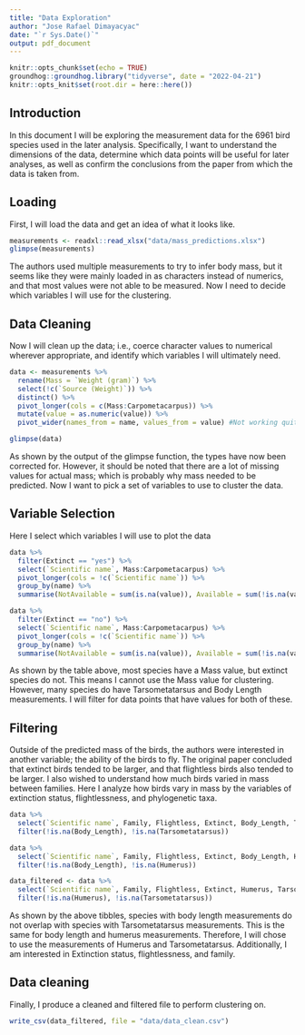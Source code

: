 ```yaml
---
title: "Data Exploration"
author: "Jose Rafael Dimayacyac"
date: "`r Sys.Date()`"
output: pdf_document
---
```


```r
knitr::opts_chunk$set(echo = TRUE)
groundhog::groundhog.library("tidyverse", date = "2022-04-21")
knitr::opts_knit$set(root.dir = here::here())
```

## Introduction

In this document I will be exploring the measurement data for the 6961 bird species used in the later analysis. Specifically, I want to understand the dimensions of the data, determine which data points will be useful for later analyses, as well as confirm the conclusions from the paper from which the data is taken from.

## Loading

First, I will load the data and get an idea of what it looks like.

```r
measurements <- readxl::read_xlsx("data/mass_predictions.xlsx")
glimpse(measurements)
```
The authors used multiple measurements to try to infer body mass, but it seems like they were mainly loaded in as characters instead of numerics, and that most values were not able to be measured. Now I need to decide which variables I will use for the clustering. 

## Data Cleaning

Now I will clean up the data; i.e., coerce character values to numerical wherever appropriate, and identify which variables I will ultimately need. 

```r
data <- measurements %>% 
  rename(Mass = `Weight (gram)`) %>%
  select(!c(`Source (Weight)`)) %>%
  distinct() %>%
  pivot_longer(cols = c(Mass:Carpometacarpus)) %>%
  mutate(value = as.numeric(value)) %>%
  pivot_wider(names_from = name, values_from = value) #Not working quite right yet

glimpse(data)
```

As shown by the output of the glimpse function, the types have now been corrected for. However, it should be noted that there are a lot of missing values for actual mass; which is probably why mass needed to be predicted. Now I want to pick a set of variables to use to cluster the data.

## Variable Selection

Here I select which variables I will use to plot the data

```r
data %>%
  filter(Extinct == "yes") %>%
  select(`Scientific name`, Mass:Carpometacarpus) %>% 
  pivot_longer(cols = !c(`Scientific name`)) %>%
  group_by(name) %>%
  summarise(NotAvailable = sum(is.na(value)), Available = sum(!is.na(value))) 

data %>%
  filter(Extinct == "no") %>%
  select(`Scientific name`, Mass:Carpometacarpus) %>% 
  pivot_longer(cols = !c(`Scientific name`)) %>%
  group_by(name) %>%
  summarise(NotAvailable = sum(is.na(value)), Available = sum(!is.na(value)))
```

As shown by the table above, most species have a Mass value, but extinct species do not. This means I cannot use the Mass value for clustering. However, many species do have Tarsometatarsus and Body Length measurements. I will filter for data points that have values for both of these.  

## Filtering

Outside of the predicted mass of the birds, the authors were interested in another variable; the ability of the birds to fly. The original paper concluded that extinct birds tended to be larger, and that flightless birds also tended to be larger. I also wished to understand how much birds varied in mass between families. Here I analyze how birds vary in mass by the variables of extinction status, flightlessness, and phylogenetic taxa. 

```r
data %>%
  select(`Scientific name`, Family, Flightless, Extinct, Body_Length, Tarsometatarsus) %>%
  filter(!is.na(Body_Length), !is.na(Tarsometatarsus))

data %>%
  select(`Scientific name`, Family, Flightless, Extinct, Body_Length, Humerus) %>%
  filter(!is.na(Body_Length), !is.na(Humerus))

data_filtered <- data %>%
  select(`Scientific name`, Family, Flightless, Extinct, Humerus, Tarsometatarsus) %>%
  filter(!is.na(Humerus), !is.na(Tarsometatarsus))
```

As shown by the above tibbles, species with body length measurements do not overlap with species with Tarsometatarsus measurements. This is the same for body length and humerus measurements. Therefore, I will chose to use the measurements of Humerus and Tarsometatarsus. Additionally, I am interested in Extinction status, flightlessness, and family.

## Data cleaning

Finally, I produce a cleaned and filtered file to perform clustering on.
```r
write_csv(data_filtered, file = "data/data_clean.csv")
```
